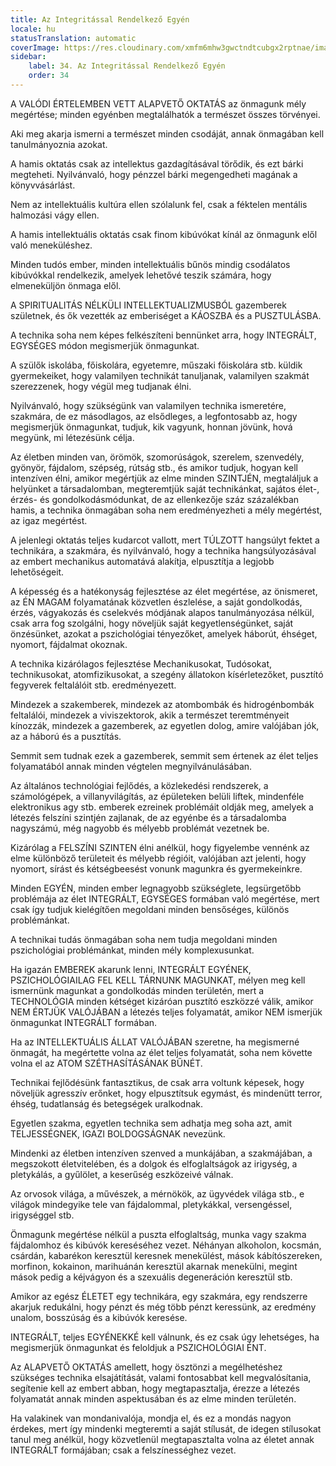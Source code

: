 ```yaml
---
title: Az Integritással Rendelkező Egyén
locale: hu
statusTranslation: automatic
coverImage: https://res.cloudinary.com/xmfm6mhw3gwctndtcubgx2rptnae/image/upload/v1740337243/small_cover_educacion_fundamental_a051170f1c.webp
sidebar:
    label: 34. Az Integritással Rendelkező Egyén
    order: 34
---
```

A VALÓDI ÉRTELEMBEN VETT ALAPVETŐ OKTATÁS az önmagunk mély megértése; minden egyénben megtalálhatók a természet összes törvényei.

Aki meg akarja ismerni a természet minden csodáját, annak önmagában kell tanulmányoznia azokat.

A hamis oktatás csak az intellektus gazdagításával törődik, és ezt bárki megteheti. Nyilvánvaló, hogy pénzzel bárki megengedheti magának a könyvvásárlást.

Nem az intellektuális kultúra ellen szólalunk fel, csak a féktelen mentális halmozási vágy ellen.

A hamis intellektuális oktatás csak finom kibúvókat kínál az önmagunk elől való meneküléshez.

Minden tudós ember, minden intellektuális bűnös mindig csodálatos kibúvókkal rendelkezik, amelyek lehetővé teszik számára, hogy elmeneküljön önmaga elől.

A SPIRITUALITÁS NÉLKÜLI INTELLEKTUALIZMUSBÓL gazemberek születnek, és ők vezették az emberiséget a KÁOSZBA és a PUSZTULÁSBA.

A technika soha nem képes felkészíteni bennünket arra, hogy INTEGRÁLT, EGYSÉGES módon megismerjük önmagunkat.

A szülők iskolába, főiskolára, egyetemre, műszaki főiskolára stb. küldik gyermekeiket, hogy valamilyen technikát tanuljanak, valamilyen szakmát szerezzenek, hogy végül meg tudjanak élni.

Nyilvánvaló, hogy szükségünk van valamilyen technika ismeretére, szakmára, de ez másodlagos, az elsődleges, a legfontosabb az, hogy megismerjük önmagunkat, tudjuk, kik vagyunk, honnan jövünk, hová megyünk, mi létezésünk célja.

Az életben minden van, örömök, szomorúságok, szerelem, szenvedély, gyönyör, fájdalom, szépség, rútság stb., és amikor tudjuk, hogyan kell intenzíven élni, amikor megértjük az elme minden SZINTJÉN, megtaláljuk a helyünket a társadalomban, megteremtjük saját technikánkat, sajátos élet-, érzés- és gondolkodásmódunkat, de az ellenkezője száz százalékban hamis, a technika önmagában soha nem eredményezheti a mély megértést, az igaz megértést.

A jelenlegi oktatás teljes kudarcot vallott, mert TÚLZOTT hangsúlyt fektet a technikára, a szakmára, és nyilvánvaló, hogy a technika hangsúlyozásával az embert mechanikus automatává alakítja, elpusztítja a legjobb lehetőségeit.

A képesség és a hatékonyság fejlesztése az élet megértése, az önismeret, az ÉN MAGAM folyamatának közvetlen észlelése, a saját gondolkodás, érzés, vágyakozás és cselekvés módjának alapos tanulmányozása nélkül, csak arra fog szolgálni, hogy növeljük saját kegyetlenségünket, saját önzésünket, azokat a pszichológiai tényezőket, amelyek háborút, éhséget, nyomort, fájdalmat okoznak.

A technika kizárólagos fejlesztése Mechanikusokat, Tudósokat, technikusokat, atomfizikusokat, a szegény állatokon kísérletezőket, pusztító fegyverek feltalálóit stb. eredményezett.

Mindezek a szakemberek, mindezek az atombombák és hidrogénbombák feltalálói, mindezek a viviszektorok, akik a természet teremtményeit kínozzák, mindezek a gazemberek, az egyetlen dolog, amire valójában jók, az a háború és a pusztítás.

Semmit sem tudnak ezek a gazemberek, semmit sem értenek az élet teljes folyamatából annak minden végtelen megnyilvánulásában.

Az általános technológiai fejlődés, a közlekedési rendszerek, a számológépek, a villanyvilágítás, az épületeken belüli liftek, mindenféle elektronikus agy stb. emberek ezreinek problémáit oldják meg, amelyek a létezés felszíni szintjén zajlanak, de az egyénbe és a társadalomba nagyszámú, még nagyobb és mélyebb problémát vezetnek be.

Kizárólag a FELSZÍNI SZINTEN élni anélkül, hogy figyelembe vennénk az elme különböző területeit és mélyebb régióit, valójában azt jelenti, hogy nyomort, sírást és kétségbeesést vonunk magunkra és gyermekeinkre.

Minden EGYÉN, minden ember legnagyobb szükséglete, legsürgetőbb problémája az élet INTEGRÁLT, EGYSÉGES formában való megértése, mert csak így tudjuk kielégítően megoldani minden bensőséges, különös problémánkat.

A technikai tudás önmagában soha nem tudja megoldani minden pszichológiai problémánkat, minden mély komplexusunkat.

Ha igazán EMBEREK akarunk lenni, INTEGRÁLT EGYÉNEK, PSZICHOLÓGIAILAG FEL KELL TÁRNUNK MAGUNKAT, mélyen meg kell ismernünk magunkat a gondolkodás minden területén, mert a TECHNOLÓGIA minden kétséget kizáróan pusztító eszközzé válik, amikor NEM ÉRTJÜK VALÓJÁBAN a létezés teljes folyamatát, amikor NEM ismerjük önmagunkat INTEGRÁLT formában.

Ha az INTELLEKTUÁLIS ÁLLAT VALÓJÁBAN szeretne, ha megismerné önmagát, ha megértette volna az élet teljes folyamatát, soha nem követte volna el az ATOM SZÉTHASÍTÁSÁNAK BŰNÉT.

Technikai fejlődésünk fantasztikus, de csak arra voltunk képesek, hogy növeljük agresszív erőnket, hogy elpusztítsuk egymást, és mindenütt terror, éhség, tudatlanság és betegségek uralkodnak.

Egyetlen szakma, egyetlen technika sem adhatja meg soha azt, amit TELJESSÉGNEK, IGAZI BOLDOGSÁGNAK nevezünk.

Mindenki az életben intenzíven szenved a munkájában, a szakmájában, a megszokott életvitelében, és a dolgok és elfoglaltságok az irigység, a pletykálás, a gyűlölet, a keserűség eszközeivé válnak.

Az orvosok világa, a művészek, a mérnökök, az ügyvédek világa stb., e világok mindegyike tele van fájdalommal, pletykákkal, versengéssel, irigységgel stb.

Önmagunk megértése nélkül a puszta elfoglaltság, munka vagy szakma fájdalomhoz és kibúvók kereséséhez vezet. Néhányan alkoholon, kocsmán, csárdán, kabarékon keresztül keresnek menekülést, mások kábítószereken, morfinon, kokainon, marihuánán keresztül akarnak menekülni, megint mások pedig a kéjvágyon és a szexuális degeneráción keresztül stb.

Amikor az egész ÉLETET egy technikára, egy szakmára, egy rendszerre akarjuk redukálni, hogy pénzt és még több pénzt keressünk, az eredmény unalom, bosszúság és a kibúvók keresése.

INTEGRÁLT, teljes EGYÉNEKKÉ kell válnunk, és ez csak úgy lehetséges, ha megismerjük önmagunkat és feloldjuk a PSZICHOLÓGIAI ÉNT.

Az ALAPVETŐ OKTATÁS amellett, hogy ösztönzi a megélhetéshez szükséges technika elsajátítását, valami fontosabbat kell megvalósítania, segítenie kell az embert abban, hogy megtapasztalja, érezze a létezés folyamatát annak minden aspektusában és az elme minden területén.

Ha valakinek van mondanivalója, mondja el, és ez a mondás nagyon érdekes, mert így mindenki megteremti a saját stílusát, de idegen stílusokat tanul meg anélkül, hogy közvetlenül megtapasztalta volna az életet annak INTEGRÁLT formájában; csak a felszínességhez vezet.

